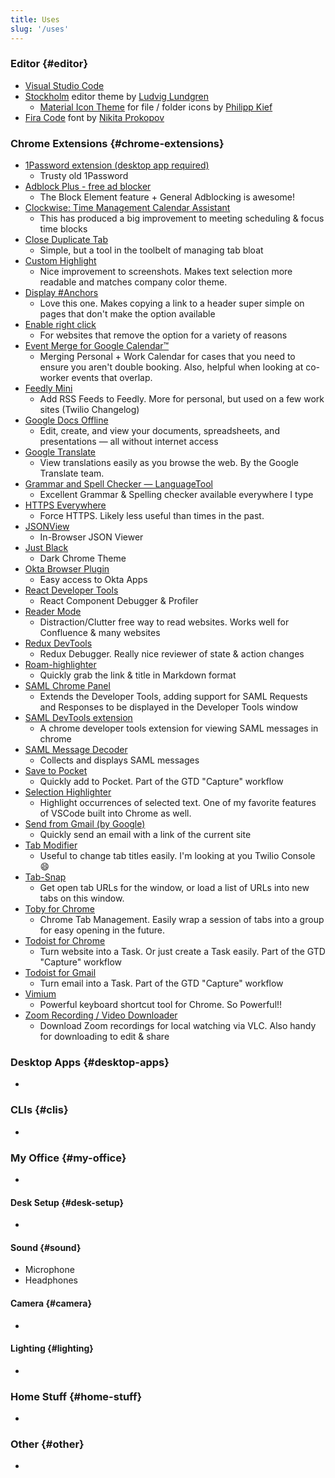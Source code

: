 ```yaml
---
title: Uses
slug: '/uses'
---
```


### Editor {#editor}
- [Visual Studio Code](https://code.visualstudio.com/)
- [Stockholm](https://marketplace.visualstudio.com/items?itemName=LudvigLundgren.StockholmTheme) editor theme by [Ludvig Lundgren](https://github.com/ludviglundgren)
  - [Material Icon Theme](https://marketplace.visualstudio.com/items?itemName=PKief.material-icon-theme) for file / folder icons by [Philipp Kief](https://github.com/PKief)
- [Fira Code](https://github.com/tonsky/FiraCode) font by [Nikita Prokopov](https://github.com/tonsky)

### Chrome Extensions {#chrome-extensions}
- [1Password extension (desktop app required)](https://chrome.google.com/webstore/detail/aomjjhallfgjeglblehebfpbcfeobpgk "Extends the 1Password app on your Mac or Windows PC, so you can fill and save passwords in your browser.")
  - Trusty old 1Password
- [Adblock Plus - free ad blocker](https://chrome.google.com/webstore/detail/cfhdojbkjhnklbpkdaibdccddilifddb "Block YouTube™ ads, pop-ups & fight malware!")
  - The Block Element feature + General Adblocking is awesome!
- [Clockwise: Time Management Calendar Assistant](https://chrome.google.com/webstore/detail/hjcneejoopafkkibfbcaeoldpjjiamog "The smart calendar assistant that makes your calendar work for you.")
  - This has produced a big improvement to meeting scheduling & focus time blocks
- [Close Duplicate Tab](https://chrome.google.com/webstore/detail/lccfnphpgnpeghoffocbacbkohbapinm "Close tabs which are duplicated. Only tabs with exact URL matches are closed.")
  - Simple, but a tool in the toolbelt of managing tab bloat
- [Custom Highlight](https://chrome.google.com/webstore/detail/bmhaflbnleckffaacepbbbonfookcedm "A chrome extension for customizing highlight color.")
  - Nice improvement to screenshots. Makes text selection more readable and matches company color theme.
- [Display #Anchors](https://chrome.google.com/webstore/detail/poahndpaaanbpbeafbkploiobpiiieko "Displays anchors for all content in the current web page without breaking the layout.")
  - Love this one. Makes copying a link to a header super simple on pages that don't make the option available
- [Enable right click](https://chrome.google.com/webstore/detail/hhojmcideegachlhfgfdhailpfhgknjm)
  - For websites that remove the option for a variety of reasons
- [Event Merge for Google Calendar™](https://chrome.google.com/webstore/detail/idehaflielbgpaokehlhidbjlehlfcep "Chrome extension that visually merges the same event on multiple Google Calendars into one event.")
  - Merging Personal + Work Calendar for cases that you need to ensure you aren't double booking. Also, helpful when looking at co-worker events that overlap.
- [Feedly Mini](https://chrome.google.com/webstore/detail/ndhinffkekpekljifjkkkkkhopnjodja "Easily add content to your Feedly while browsing")
  - Add RSS Feeds to Feedly. More for personal, but used on a few work sites (Twilio Changelog)
- [Google Docs Offline](https://chrome.google.com/webstore/detail/ghbmnnjooekpmoecnnnilnnbdlolhkhi)
  - Edit, create, and view your documents, spreadsheets, and presentations — all without internet access
- [Google Translate](https://chrome.google.com/webstore/detail/aapbdbdomjkkjkaonfhkkikfgjllcleb)
  - View translations easily as you browse the web. By the Google Translate team.
- [Grammar and Spell Checker — LanguageTool](https://chrome.google.com/webstore/detail/oldceeleldhonbafppcapldpdifcinji "Check your texts for spelling and grammar problems everywhere on the web")
  - Excellent Grammar & Spelling checker available everywhere I type
- [HTTPS Everywhere](https://chrome.google.com/webstore/detail/gcbommkclmclpchllfjekcdonpmejbdp "Encrypt the Web! Automatically use HTTPS security on many sites.")
  - Force HTTPS. Likely less useful than times in the past.
- [JSONView](https://chrome.google.com/webstore/detail/chklaanhfefbnpoihckbnefhakgolnmc "Validate and view JSON documents")
  - In-Browser JSON Viewer
- [Just Black](https://chrome.google.com/webstore/detail/aghfnjkcakhmadgdomlmlhhaocbkloab "Midnight monochrome")
  - Dark Chrome Theme
- [Okta Browser Plugin](https://chrome.google.com/webstore/detail/glnpjglilkicbckjpbgcfkogebgllemb "Work outside the perimeter")
  - Easy access to Okta Apps
- [React Developer Tools](https://chrome.google.com/webstore/detail/fmkadmapgofadopljbjfkapdkoienihi "Adds React debugging tools to the Chrome Developer Tools")
  - React Component Debugger & Profiler
- [Reader Mode](https://chrome.google.com/webstore/detail/llimhhconnjiflfimocjggfjdlmlhblm "A feature-packed distraction-free web reader with dyslexia support and research tools")
  - Distraction/Clutter free way to read websites. Works well for Confluence & many websites
- [Redux DevTools](https://chrome.google.com/webstore/detail/lmhkpmbekcpmknklioeibfkpmmfibljd "Redux DevTools for debugging application's state changes.")
  - Redux Debugger. Really nice reviewer of state & action changes
- [Roam-highlighter](https://chrome.google.com/webstore/detail/mcoimieglmhdjdoplhpcmifgplkbfibp "Highlight text on page to copy to Roam")
  - Quickly grab the link & title in Markdown format
- [SAML Chrome Panel](https://chrome.google.com/webstore/detail/paijfdbeoenhembfhkhllainmocckace)
  - Extends the Developer Tools, adding support for SAML Requests and Responses to be displayed in the Developer Tools window
- [SAML DevTools extension](https://chrome.google.com/webstore/detail/jndllhgbinhiiddokbeoeepbppdnhhio)
  - A chrome developer tools extension for viewing SAML messages in chrome
- [SAML Message Decoder](https://chrome.google.com/webstore/detail/mpabchoaimgbdbbjjieoaeiibojelbhm)
  - Collects and displays SAML messages
- [Save to Pocket](https://chrome.google.com/webstore/detail/niloccemoadcdkdjlinkgdfekeahmflj "The easiest, fastest way to capture articles, videos, and more.")
  - Quickly add to Pocket. Part of the GTD "Capture" workflow
- [Selection Highlighter](https://chrome.google.com/webstore/detail/nepmkgohgoagfgcoegjaggacodcpdibj)
  - Highlight occurrences of selected text. One of my favorite features of VSCode built into Chrome as well.
- [Send from Gmail (by Google)](https://chrome.google.com/webstore/detail/pgphcomnlaojlmmcjmiddhdapjpbgeoc "Makes Gmail your default email application and provides a button to compose a Gmail message to quickly share a link via email")
  - Quickly send an email with a link of the current site
- [Tab Modifier](https://chrome.google.com/webstore/detail/hcbgadmbdkiilgpifjgcakjehmafcjai "Take control of your tabs")
  - Useful to change tab titles easily. I'm looking at you Twilio Console 😄
- [Tab-Snap](https://chrome.google.com/webstore/detail/ajjloplcjllkammemhenacfjcccockde)
  - Get open tab URLs for the window, or load a list of URLs into new tabs on this window.
- [Toby for Chrome](https://chrome.google.com/webstore/detail/hddnkoipeenegfoeaoibdmnaalmgkpip "Better than bookmarks. Organize your browser tabs and access them quickly anywhere.")
  - Chrome Tab Management. Easily wrap a session of tabs into a group for easy opening in the future.
- [Todoist for Chrome](https://chrome.google.com/webstore/detail/jldhpllghnbhlbpcmnajkpdmadaolakh "Organize work and life with Todoist for Chrome")
  - Turn website into a Task. Or just create a Task easily. Part of the GTD "Capture" workflow
- [Todoist for Gmail](https://chrome.google.com/webstore/detail/clgenfnodoocmhnlnpknojdbjjnmecff "Stay on top of emails with Todoist for Gmail")
  - Turn email into a Task. Part of the GTD "Capture" workflow
- [Vimium](https://chrome.google.com/webstore/detail/dbepggeogbaibhgnhhndojpepiihcmeb "The Hacker's Browser. Vimium provides keyboard shortcuts for navigation and control in the spirit of Vim.")
  - Powerful keyboard shortcut tool for Chrome. So Powerful!!
- [Zoom Recording / Video Downloader](https://chrome.google.com/webstore/detail/ehioimgmdbbkmbbimfjcdmonjnjjhgng "Adds a download button to Zoom recording pages")
  - Download Zoom recordings for local watching via VLC. Also handy for downloading to edit & share 

### Desktop Apps {#desktop-apps}
-

### CLIs {#clis}
-

### My Office {#my-office}
-

#### Desk Setup {#desk-setup}
-

#### Sound {#sound}
- Microphone
- Headphones

#### Camera {#camera}
- 

#### Lighting {#lighting}
-

### Home Stuff {#home-stuff}
-

### Other {#other}
-

<!-- Inspiration for this page -->
<!-- https://kentcdodds.com/uses/ -->
<!-- https://github.com/wesbos/awesome-uses/blob/master/src/data.js -->
